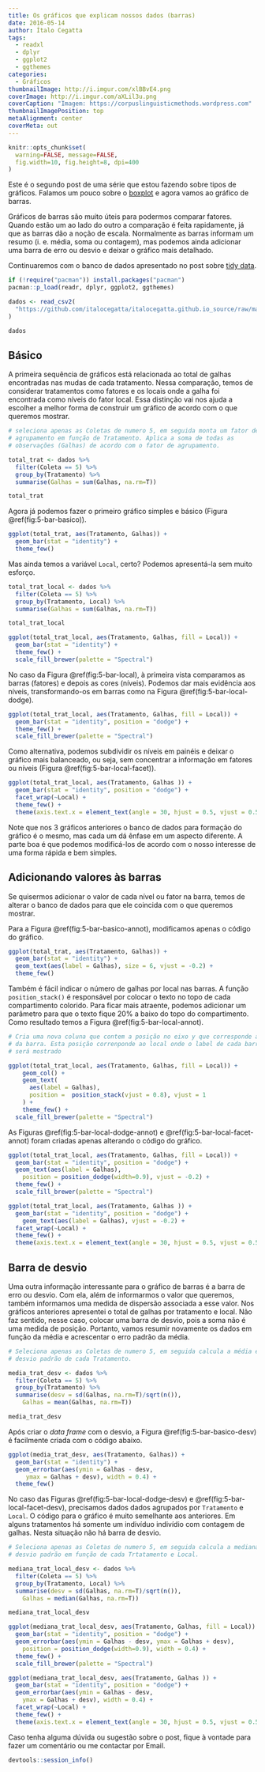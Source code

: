---
title: Os gráficos que explicam nossos dados (barras)
date: 2016-05-14
author: Ítalo Cegatta
tags:
  - readxl
  - dplyr
  - ggplot2
  - ggthemes
categories:
  - Gráficos
thumbnailImage: http://i.imgur.com/xlBBvE4.png
coverImage: http://i.imgur.com/aXLil3u.png
coverCaption: "Imagem: https://corpuslinguisticmethods.wordpress.com"
thumbnailImagePosition: top
metaAlignment: center
coverMeta: out
---

```{r setup, include=FALSE}
knitr::opts_chunk$set(
  warning=FALSE, message=FALSE,
  fig.width=10, fig.height=8, dpi=400
)
```

Este é o segundo post de uma série que estou fazendo sobre tipos de gráficos. Falamos um pouco sobre o [boxplot](https://italocegatta.github.io/os-graficos-que-explicam-nossos-dados-boxplot) e agora vamos ao gráfico de barras.

<!-- more -->

Gráficos de barras são muito úteis para podermos comparar fatores. Quando estão um ao lado do outro a comparação é feita rapidamente, já que as barras dão a noção de escala. Normalmente as barras informam um resumo (i. e. média, soma ou contagem), mas podemos ainda adicionar uma barra de erro ou desvio e deixar o gráfico mais detalhado.

Continuaremos com o banco de dados apresentado no post sobre [tidy data](https://italocegatta.github.io/o-conceito-tidy-data.html).

```{r pacotes}
if (!require("pacman")) install.packages("pacman")
pacman::p_load(readr, dplyr, ggplot2, ggthemes)
```

```{r dados, message=FALSE}
dados <- read_csv2(
  "https://github.com/italocegatta/italocegatta.github.io_source/raw/master/content/dados/base_vespa.csv"
)

dados
```

## Básico

A primeira sequência de gráficos está relacionada ao total de galhas encontradas nas mudas de cada tratamento. Nessa comparação, temos de considerar tratamentos como fatores e os locais onde a galha foi encontrada como níveis do fator local. Essa distinção vai nos ajuda a escolher a melhor forma de construir um gráfico de acordo com o que queremos mostrar.

```{r total_trat}
# seleciona apenas as Coletas de numero 5, em seguida monta um fator de 
# agrupamento em função de Tratamento. Aplica a soma de todas as
# observações (Galhas) de acordo com o fator de agrupamento.

total_trat <- dados %>%
  filter(Coleta == 5) %>%
  group_by(Tratamento) %>%
  summarise(Galhas = sum(Galhas, na.rm=T))

total_trat
```

Agora já podemos fazer o primeiro gráfico simples e básico (Figura \@ref(fig:5-bar-basico)).

```{r 5-bar-basico, fig.cap="Número total de galhas de cada tratamento."}
ggplot(total_trat, aes(Tratamento, Galhas)) +
  geom_bar(stat = "identity") +
  theme_few()
```

Mas ainda temos a variável `Local`, certo? Podemos apresentá-la sem muito esforço.

```{r total_trat_lcoal}
total_trat_local <- dados %>%
  filter(Coleta == 5) %>%
  group_by(Tratamento, Local) %>%
  summarise(Galhas = sum(Galhas, na.rm=T))

total_trat_local
```

```{r 5-bar-local, fig.cap="Número total de galhas de cada tratamento em diferentes locais - níveis agrupados."}
ggplot(total_trat_local, aes(Tratamento, Galhas, fill = Local)) +
  geom_bar(stat = "identity") +
  theme_few() +
  scale_fill_brewer(palette = "Spectral")
```

No caso da Figura  \@ref(fig:5-bar-local), à primeira vista comparamos as barras (fatores) e depois as cores (níveis). Podemos dar mais evidência aos níveis, transformando-os em barras como na Figura \@ref(fig:5-bar-local-dodge).

```{r 5-bar-local-dodge, fig.cap="Número total de galhas de cada tratamento em diferentes locais - níveis lado a lados."}
ggplot(total_trat_local, aes(Tratamento, Galhas, fill = Local)) +
  geom_bar(stat = "identity", position = "dodge") +
  theme_few() +
  scale_fill_brewer(palette = "Spectral")
```

Como alternativa, podemos subdividir os níveis em painéis e deixar o gráfico mais balanceado, ou seja, sem concentrar a informação em fatores ou níveis (Figura \@ref(fig:5-bar-local-facet)).

```{r 5-bar-local-facet, fig.cap="Número total de galhas de cada tratamento em diferentes locais - níveis em painel."}
ggplot(total_trat_local, aes(Tratamento, Galhas )) +
  geom_bar(stat = "identity", position = "dodge") +
  facet_wrap(~Local) +
  theme_few() +
  theme(axis.text.x = element_text(angle = 30, hjust = 0.5, vjust = 0.5))
```

Note que nos 3 gráficos anteriores o banco de dados para formação do gráfico é o mesmo, mas cada um dá ênfase em um aspecto diferente. A parte boa é que podemos modificá-los de acordo com o nosso interesse de uma forma rápida e bem simples.

## Adicionando valores às barras

Se quisermos adicionar o valor de cada nível ou fator na barra, temos de alterar o banco de dados para que ele coincida com o que queremos mostrar.

Para a Figura \@ref(fig:5-bar-basico-annot), modificamos apenas o código do gráfico.

```{r 5-bar-basico-annot, fig.cap="Número total de galhas de cada tratamento com o valor na respectiva barra."}
ggplot(total_trat, aes(Tratamento, Galhas)) +
  geom_bar(stat = "identity") +
  geom_text(aes(label = Galhas), size = 6, vjust = -0.2) +
  theme_few()
```

Também é fácil indicar o número de galhas por local nas barras. A função `position_stack()` é responsável por colocar o texto no topo de cada compartimento colorido. Para ficar mais atraente, podemos adicionar um parâmetro para que o texto fique 20% a baixo do topo do compartimento. Como resultado temos a  Figura \@ref(fig:5-bar-local-annot).

```{r 5-bar-local-annot, fig.cap="Número total de galhas de cada tratamento em diferentes locais com o valor da respectiva barra - níveis agrupados."}
# Cria uma nova coluna que contem a posição no eixo y que corresponde ao centro
# da barra. Esta posição correnponde ao local onde o label de cada barra
# será mostrado

ggplot(total_trat_local, aes(Tratamento, Galhas, fill = Local)) +
    geom_col() +
    geom_text(
      aes(label = Galhas),
      position =  position_stack(vjust = 0.8), vjust = 1
    ) +
    theme_few() +
  scale_fill_brewer(palette = "Spectral")
```

As Figuras \@ref(fig:5-bar-local-dodge-annot) e \@ref(fig:5-bar-local-facet-annot) foram criadas apenas alterando o código do gráfico.

```{r 5-bar-local-dodge-annot, fig.cap="Número total de galhas de cada tratamento em diferentes locais com o valor da respectiva barra - níveis lado a lados."}
ggplot(total_trat_local, aes(Tratamento, Galhas, fill = Local)) +
  geom_bar(stat = "identity", position = "dodge") +
  geom_text(aes(label = Galhas),
    position = position_dodge(width=0.9), vjust = -0.2) +
  theme_few() +
  scale_fill_brewer(palette = "Spectral")
```

```{r 5-bar-local-facet-annot, fig.cap="Número total de galhas de cada tratamento em diferentes locais com o valor da respectiva barra - níveis em painel."}
ggplot(total_trat_local, aes(Tratamento, Galhas )) +
  geom_bar(stat = "identity", position = "dodge") +
    geom_text(aes(label = Galhas), vjust = -0.2) +
  facet_wrap(~Local) +
  theme_few() +
  theme(axis.text.x = element_text(angle = 30, hjust = 0.5, vjust = 0.5))
```

## Barra de desvio

Uma outra informação interessante para o gráfico de barras é a barra de erro ou desvio. Com ela, além de informarmos o valor que queremos, também informamos uma medida de dispersão associada a esse valor. Nos gráficos anteriores apresentei o total de galhas por tratamento e local. Não faz sentido, nesse caso, colocar uma barra de desvio, pois a soma não é uma medida de posição. Portanto, vamos resumir novamente os dados em função da média e acrescentar o erro padrão da média.

```{r media_trat_desv}
# Seleciona apenas as Coletas de numero 5, em seguida calcula a média e o
# desvio padrão de cada Tratamento.

media_trat_desv <- dados %>%
  filter(Coleta == 5) %>%
  group_by(Tratamento) %>%
  summarise(desv = sd(Galhas, na.rm=T)/sqrt(n()),
    Galhas = mean(Galhas, na.rm=T))

media_trat_desv
```

Após criar o *data frame* com o desvio, a Figura \@ref(fig:5-bar-basico-desv) é facilmente criada com o código abaixo.

```{r 5-bar-basico-desv, fig.cap="Número total de galhas de cada tratamento com barra de desvio."}
ggplot(media_trat_desv, aes(Tratamento, Galhas)) +
  geom_bar(stat = "identity") +
  geom_errorbar(aes(ymin = Galhas - desv,
     ymax = Galhas + desv), width = 0.4) +
  theme_few()
```

No caso das Figuras \@ref(fig:5-bar-local-dodge-desv) e \@ref(fig:5-bar-local-facet-desv), precisamos dados dados agrupados por `Tratamento` e `Local`. O código para o gráfico é muito semelhante aos anteriores. Em alguns tratamentos há somente um indivíduo indivídio com contagem de galhas. Nesta situação não há barra de desvio.

```{r total_trat_local_desv}
# Seleciona apenas as Coletas de numero 5, em seguida calcula a mediana e o
# desvio padrão em função de cada Trtatamento e Local.

mediana_trat_local_desv <- dados %>%
  filter(Coleta == 5) %>%
  group_by(Tratamento, Local) %>%
  summarise(desv = sd(Galhas, na.rm=T)/sqrt(n()),
    Galhas = median(Galhas, na.rm=T))

mediana_trat_local_desv
```

```{r 5-bar-local-dodge-desv, fig.cap="Número total de galhas de cada tratamento em diferentes locais com barra de desvio - níveis lado a lados."}
ggplot(mediana_trat_local_desv, aes(Tratamento, Galhas, fill = Local)) +
  geom_bar(stat = "identity", position = "dodge") +
  geom_errorbar(aes(ymin = Galhas - desv, ymax = Galhas + desv),
    position = position_dodge(width=0.9), width = 0.4) +
  theme_few() +
  scale_fill_brewer(palette = "Spectral")
```

```{r 5-bar-local-facet-desv, fig.cap="Número total de galhas de cada tratamento em diferentes locais com barra de desvio - níveis em painel."}
ggplot(mediana_trat_local_desv, aes(Tratamento, Galhas )) +
  geom_bar(stat = "identity", position = "dodge") +
  geom_errorbar(aes(ymin = Galhas - desv,
    ymax = Galhas + desv), width = 0.4) +
  facet_wrap(~Local) +
  theme_few() +
  theme(axis.text.x = element_text(angle = 30, hjust = 0.5, vjust = 0.5))
```

Caso tenha alguma dúvida ou sugestão sobre o post, fique à vontade para fazer um comentário ou me contactar por Email.

```{r}
devtools::session_info()
```


